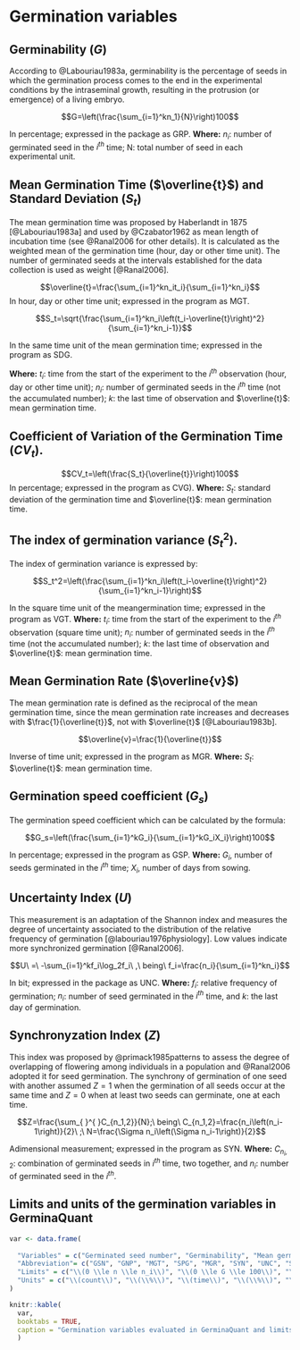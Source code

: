 # Germination variables

## Germinability ($G$)

According to @Labouriau1983a, germinability is the percentage of seeds in which the germination process comes to the end in the experimental conditions by the intraseminal growth, resulting in the protrusion (or emergence) of a living embryo.

$$G=\left(\frac{\sum_{i=1}^kn_1}{N}\right)100$$

In percentage; expressed in the package as GRP. **Where:** $n_i$: number of germinated seed in the $i^{th}$ time; N: total number of seed in each experimental unit.


## Mean Germination Time ($\overline{t}$) and Standard Deviation ($S_t$)

The mean germination time was proposed by Haberlandt in 1875 [@Labouriau1983a] and used by @Czabator1962 as mean length of incubation time (see @Ranal2006 for other details). It is calculated as the weighted mean of the germination time (hour, day or other time unit). The number of germinated seeds at the intervals established for the data collection is used as weight [@Ranal2006]. 


$$\overline{t}=\frac{\sum_{i=1}^kn_it_i}{\sum_{i=1}^kn_i}$$ 
In hour, day or other time unit; expressed in the program as MGT.

$$S_t=\sqrt{\frac{\sum_{i=1}^kn_i\left(t_i-\overline{t}\right)^2}{\sum_{i=1}^kn_i-1}}$$  

In the same time unit of the mean germination time; expressed in the program as SDG.


**Where:** $t_i$: time from the start of the experiment to the $i^{th}$ observation (hour, day or other time unit); $n_i$: number of germinated seeds in the $i^{th}$ time (not the accumulated number); $k$: the last time of observation and $\overline{t}$: mean germination time.


## Coefficient of Variation of the Germination Time ($CV_t$).

$$CV_t=\left(\frac{S_t}{\overline{t}}\right)100$$ 
In percentage; expressed in the program as CVG). **Where:** $S_t$: standard deviation of the germination time and $\overline{t}$: mean germination time.

## The index of germination variance ($S_t^2$).

The index of germination variance is expressed by:

$$S_t^2=\left(\frac{\sum_{i=1}^kn_i\left(t_i-\overline{t}\right)^2}{\sum_{i=1}^kn_i-1}\right)$$

In the square time unit of the meangermination time; expressed in the program as VGT. **Where:** $t_i$: time from the start of the experiment to the $i^{th}$ observation (square time unit); $n_i$: number of germinated seeds in the $i^{th}$ time (not the accumulated number); $k$: the last time of observation and $\overline{t}$: mean germination time.


## Mean Germination Rate ($\overline{v}$)

The mean germination rate is defined as the reciprocal of the mean germination time, since the mean germination rate increases and decreases with $\frac{1}{\overline{t}}$, not with $\overline{t}$ [@Labouriau1983b].

$$\overline{v}=\frac{1}{\overline{t}}$$
 
Inverse of time unit; expressed in the program as MGR. **Where:** $S_t$: $\overline{t}$: mean germination time.

## Germination speed coefficient ($G_s$)

The germination speed coefficient which can be calculated by the formula:

$$G_s=\left(\frac{\sum_{i=1}^kG_i}{\sum_{i=1}^kG_iX_i}\right)100$$ 

In percentage; expressed in the program as GSP. **Where:** $G_i$, number of seeds germinated in the $i^{th}$ time; $X_i$, number of days from sowing.


## Uncertainty Index ($U$)

This measurement is an adaptation of the Shannon index and measures the degree of uncertainty associated to the distribution of the relative frequency of germination [@labouriau1976physiology]. Low values indicate more synchronized germination [@Ranal2006].

$$U\ =\ -\sum_{i=1}^kf_i\log_2f_i\ ,\ being\ f_i=\frac{n_i}{\sum_{i=1}^kn_i}$$ 

In bit; expressed in the package as UNC. **Where:** $f_i$: relative frequency of germination; $n_i$: number of seed germinated in the  $i^{th}$ time, and $k$: the last day of germination.


## Synchronyzation Index ($Z$)

This index was proposed by @primack1985patterns to assess the degree of overlapping of flowering among individuals in a population and @Ranal2006 adopted it for seed germination. The synchrony of germination of one seed with another assumed $Z=1$ when the germination of all seeds occur at the same time and $Z = 0$ when at least two seeds can germinate, one at each time. 

$$Z=\frac{\sum_{ }^{ }C_{n_1,2}}{N};\ being\ C_{n_1,2}=\frac{n_i\left(n_i-1\right)}{2}\ ;\ N=\frac{\Sigma n_i\left(\Sigma n_i-1\right)}{2}$$ 

Adimensional measurement; expressed in the program as SYN. **Where:** $C_{n_i,2}$: combination of germinated seeds in $i^{th}$ time, two together, and $n_i$: number of germinated seed in the $i^{th}$.


## Limits and units of the germination variables in GerminaQuant

```r

var <- data.frame(
  
  "Variables" = c("Germinated seed number", "Germinability", "Mean germination time", "Germination speed", "Mean germination rate", "Synchronyzation index", "Uncertainty index", "Germination variance", "Germination standard deviation", "Coefficient of variation"),
  "Abbreviation"= c("GSN", "GNP", "MGT", "SPG", "MGR", "SYN", "UNC", "SDG", "VGT", "CVG"),
  "Limits" = c("\\(0 \\le n \\le n_i\\)", "\\(0 \\le G \\le 100\\)", "\\(0 \\le \\overline{t} \\le k\\)", "\\(0 < G_s \\le 100\\)", "\\(0 < \\overline{v} \\le 1\\)", "\\(0 \\le Z \\le 1\\)", "\\(0 \\le U \\le log_2 n_i\\)", "\\(0 < s_t^2  \\le \\infty\\)", "\\(0 < s_t  \\le \\infty\\)", "\\(0 < CV_t  \\le \\infty\\)"),
  "Units" = c("\\(count\\)", "\\(\\%\\)", "\\(time\\)", "\\(\\%\\)", "\\(time^{-1}\\)", "\\(-\\)", "\\(bit\\)", "\\(time^2\\)", "\\(time\\)", "\\(\\%\\)")
)

knitr::kable(
  var, 
  booktabs = TRUE,
  caption = "Germination variables evaluated in GerminaQuant and limits according @Ranal2006 ; where: \\(n_i\\), number of seed germinated in \\(i^{nth}\\) time ; \\(K\\), the last day of the avaliation process for germination."
  )
```

